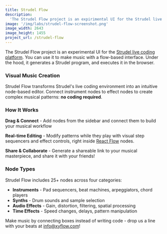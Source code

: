 ```yaml
---
title: Strudel Flow
description:
  'The Strudel Flow project is an expirimental UI for the Strudel live coding platform. Make music with a flow based interface.'
image: '/img/labs/strudel-flow-screenshot.png'
image_width: 2643
image_height: 1455
project_url: /strudel-flow
---
```


The Strudel Flow project is an experimental UI for the [Strudel live coding platform](https://strudel.cc). 
You can use it to make music with a flow-based interface.
Under the hood, it generates a Strudel program, and executes it in the browser.

### Visual Music Creation

Strudel Flow transforms Strudel's live coding environment into an intuitive node-based
editor. Connect instrument nodes to effect nodes to create complex musical patterns: **no
coding required**.

### How It Works

**Drag & Connect** - Add nodes from the sidebar and connect them to build your musical
workflow

**Real-time Editing** - Modify patterns while they play with visual step sequencers and
effect controls, right inside [React Flow](https://reactflow.dev) nodes.  

**Share & Collaborate** - Generate a shareable link to your musical masterpiece, and share it with your friends!

### Node Types

Strudel Flow includes 25+ nodes across four categories:

- **Instruments** - Pad sequencers, beat machines, arpeggiators, chord players
- **Synths** - Drum sounds and sample selection
- **Audio Effects** - Gain, distortion, filtering, spatial processing
- **Time Effects** - Speed changes, delays, pattern manipulation

Make music by connecting boxes instead of writing code - drop us a line with your beats at
[info@xyflow.com](mailto:info@xyflow.com)!
